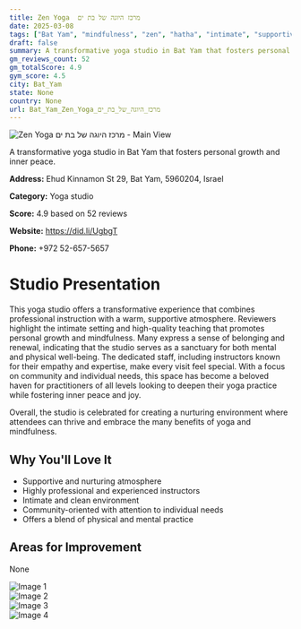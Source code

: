 ```yaml
---
title: Zen Yoga  מרכז היוגה של בת ים
date: 2025-03-08
tags: ["Bat Yam", "mindfulness", "zen", "hatha", "intimate", "supportive", "Bat Yam"]  
draft: false
summary: A transformative yoga studio in Bat Yam that fosters personal growth and inner peace.
gm_reviews_count: 52
gm_totalScore: 4.9
gym_score: 4.5
city: Bat_Yam
state: None
country: None
url: Bat_Yam_Zen_Yoga_מרכז_היוגה_של_בת_ים
---
```


<div className="aspect-[16/9] relative my-8">
  <img 
    src="https://lh5.googleusercontent.com/p/AF1QipOVhN5JxxXDj3URJn-LgPu15GKWnMkaW5pTBdXR=w1920-h1080-k-no"
    alt="Zen Yoga  מרכז היוגה של בת ים - Main View"
    className="object-cover absolute inset-0 w-full h-full rounded-lg"
  />
</div>

A transformative yoga studio in Bat Yam that fosters personal growth and inner peace.

**Address:** Ehud Kinnamon St 29, Bat Yam, 5960204, Israel

**Category:** Yoga studio

**Score:** 4.9 based on 52 reviews

**Website:** https://did.li/UgbgT

**Phone:** +972 52-657-5657

# Studio Presentation

This yoga studio offers a transformative experience that combines professional instruction with a warm, supportive atmosphere. Reviewers highlight the intimate setting and high-quality teaching that promotes personal growth and mindfulness. Many express a sense of belonging and renewal, indicating that the studio serves as a sanctuary for both mental and physical well-being. The dedicated staff, including instructors known for their empathy and expertise, make every visit feel special. With a focus on community and individual needs, this space has become a beloved haven for practitioners of all levels looking to deepen their yoga practice while fostering inner peace and joy.

Overall, the studio is celebrated for creating a nurturing environment where attendees can thrive and embrace the many benefits of yoga and mindfulness.

## Why You'll Love It

- Supportive and nurturing atmosphere
- Highly professional and experienced instructors
- Intimate and clean environment
- Community-oriented with attention to individual needs
- Offers a blend of physical and mental practice

## Areas for Improvement

None

<div className="grid grid-cols-1 xl:grid-cols-2 gap-4 my-8">
<div className="aspect-[4/3] relative"><img src="https://lh3.googleusercontent.com/p/AF1QipNM5ouSmkWGi06bmNJGJ6MxB1beKbUTHEPKfxjn=w1920-h1080-k-no" alt="Image 1" className="object-cover absolute inset-0 w-full h-full rounded-lg" /></div>
<div className="aspect-[4/3] relative"><img src="https://lh5.googleusercontent.com/p/AF1QipO3JLgWlizIBn38Fsc7AgDj6hG3sMLHadHCp4GP=w1920-h1080-k-no" alt="Image 2" className="object-cover absolute inset-0 w-full h-full rounded-lg" /></div>
<div className="aspect-[4/3] relative"><img src="https://lh5.googleusercontent.com/p/AF1QipNQSSI0c1ZuzNbJ81C5FL6DQ3Yy68LAinURX4RU=w1920-h1080-k-no" alt="Image 3" className="object-cover absolute inset-0 w-full h-full rounded-lg" /></div>
<div className="aspect-[4/3] relative"><img src="https://lh5.googleusercontent.com/p/AF1QipNh-Ntm6GL3w1Ry1yjUuKxMfLE2guXq82-TZlM1=w1920-h1080-k-no" alt="Image 4" className="object-cover absolute inset-0 w-full h-full rounded-lg" /></div>
</div>